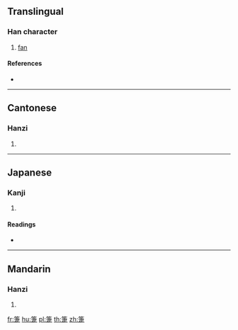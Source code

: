 {{character info/new}}
==Translingual==

===Han character===
{{Han char|rn=118|rad=竹|as=08|sn=14|four=88801|canj=HJLO}}

# [[fan]]

====References====
* {{Han ref|kx=0887.180|dkj=26136|dj=1315.150|hdz=52981.030|uh=7B91|ud=31633|bh=E351|bd=58193}}

----

==Cantonese==

===Hanzi===
{{yue-hanzi|jyut=|y=jit6, sap3}}

# {{defn|lang=yue|sort=竹08}}

----

==Japanese==

===Kanji===
{{ja-kanji|grade=|rs=竹08}}

# {{defn|lang=ja|sort=竹08}}

====Readings====
* {{ja-readings|on=[[そう]] (sō), [[しょう]] (shō), [[じょう]] (jō)|kun=[[おうぎ]] (ougi)|nanori=}}

----

==Mandarin==

===Hanzi===
{{cmn-hanzi|pin=[[jié]] ([[jie2]]), [[shà]] ([[sha4]])|wg=chieh<sup>2</sup>, sha<sup>4</sup>}}

# {{defn|lang=cmn|sort=竹08}}

[[fr:箑]]
[[hu:箑]]
[[pl:箑]]
[[th:箑]]
[[zh:箑]]